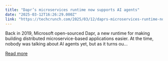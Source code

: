 ```yaml
---
title: "Dapr’s microservices runtime now supports AI agents"
date: "2025-03-12T16:26:29.000Z"
link: "https://techcrunch.com/2025/03/12/daprs-microservices-runtime-now-supports-ai-agents/"
---
```


Back in 2019, Microsoft open-sourced Dapr, a new runtime for making building distributed microservice-based applications easier. At the time, nobody was talking about AI agents yet, but as it turns ou...

[Read more](https://techcrunch.com/2025/03/12/daprs-microservices-runtime-now-supports-ai-agents/)
